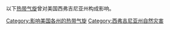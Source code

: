 以下[[热带气旋|热带气旋]]曾对美国西弗吉尼亚州构成影响。

[[Category:影响美国各州的热带气旋|Category:影响美国各州的热带气旋]]
[[Category:西弗吉尼亚州自然灾害|Category:西弗吉尼亚州自然灾害]]